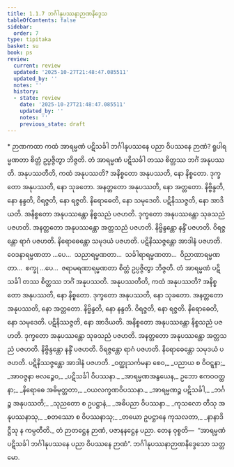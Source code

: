 ```yaml
---
title: 1.1.7 ဘင်္ဂါနုပဿနာဉာဏနိဒ္ဒေသ
tableOfContents: false
sidebar:
  order: 7
type: tipitaka
basket: su
book: ps
review:
  current: review
  updated: '2025-10-27T21:48:47.085511'
  updated_by: ''
  notes: ''
  history:
  - state: review
    date: '2025-10-27T21:48:47.085511'
    updated_by: ''
    notes: ''
    previous_state: draft
---
```



<ReviewStatus review={frontmatter.review} showDetails={true} />

<HypothesisAnnotation frontmatter={frontmatter} />

<DynamicBreadcrumb />

<Paragraph type="center" book="ps">
* ဉာဏကထာ
</Paragraph>


<Division number="51" book="ps" e="ch" v="26" p="3">

<Paragraph number="366" book="ps">
ကထံ အာရမ္မဏံ ပဋိသင်္ခါ ဘင်္ဂါနုပဿနေ ပညာ ဝိပဿနေ ဉာဏံ? ရူပါရမ္မဏတာ စိတ္တံ ဥပ္ပဇ္ဇိတွာ ဘိဇ္ဇတိ. တံ အာရမ္မဏံ ပဋိသင်္ခါ တဿ စိတ္တဿ ဘင်္ဂံ အနုပဿတိ.
</Paragraph>

<Paragraph number="367" book="ps">
<Emphasis>အနုပဿတီ</Emphasis>တိ, ကထံ အနုပဿတိ? အနိစ္စတော အနုပဿတိ, နော နိစ္စတော. ဒုက္ခတော အနုပဿတိ, နော သုခတော. အနတ္တတော အနုပဿတိ, နော အတ္တတော. နိဗ္ဗိန္ဒတိ, နော နန္ဒတိ, ဝိရဇ္ဇတိ, နော ရဇ္ဇတိ. နိရောဓေတိ, နော သမုဒေတိ. ပဋိနိဿဇ္ဇတိ, နော အာဒိယတိ.
</Paragraph>

</Division>
<Division number="52" book="ps" e="ch" v="26" p="4">

<Paragraph number="368" book="ps">
အနိစ္စတော အနုပဿန္တော နိစ္စသညံ ပဇဟတိ. ဒုက္ခတော အနုပဿန္တော သုခသညံ ပဇဟတိ. အနတ္တတော အနုပဿန္တော အတ္တသညံ ပဇဟတိ. နိဗ္ဗိန္ဒန္တော နန္ဒိံ ပဇဟတိ. ဝိရဇ္ဇန္တော ရာဂံ ပဇဟတိ. နိရောဓေန္တော သမုဒယံ ပဇဟတိ. ပဋိနိဿဇ္ဇန္တော အာဒါနံ ပဇဟတိ.
</Paragraph>

<Paragraph number="369" book="ps">
ဝေဒနာရမ္မဏတာ …ပေ…  သညာရမ္မဏတာ…  သင်္ခါရာရမ္မဏတာ…  ဝိညာဏာရမ္မဏတာ…  စက္ခု …ပေ…  ဇရာမရဏာရမ္မဏတာ စိတ္တံ ဥပ္ပဇ္ဇိတွာ ဘိဇ္ဇတိ. တံ အာရမ္မဏံ ပဋိသင်္ခါ တဿ စိတ္တဿ ဘင်္ဂံ အနုပဿတိ. အနုပဿတီတိ, ကထံ အနုပဿတိ? အနိစ္စတော အနုပဿတိ, နော နိစ္စတော. ဒုက္ခတော အနုပဿတိ, နော သုခတော. အနတ္တတော အနုပဿတိ, နော အတ္တတော. နိဗ္ဗိန္ဒတိ, နော နန္ဒတိ. ဝိရဇ္ဇတိ, နော ရဇ္ဇတိ. နိရောဓေတိ, နော သမုဒေတိ. ပဋိနိဿဇ္ဇတိ, နော အာဒိယတိ.
</Paragraph>

<Paragraph number="370" book="ps">
အနိစ္စတော အနုပဿန္တော နိစ္စသညံ ပဇဟတိ. ဒုက္ခတော အနုပဿန္တော သုခသညံ ပဇဟတိ. အနတ္တတော အနုပဿန္တော အတ္တသညံ ပဇဟတိ. နိဗ္ဗိန္ဒန္တော နန္ဒိံ ပဇဟတိ. ဝိရဇ္ဇန္တော ရာဂံ ပဇဟတိ. နိရောဓေန္တော သမုဒယံ ပဇဟတိ. ပဋိနိဿဇ္ဇန္တော အာဒါနံ ပဇဟတိ.
</Paragraph>

<Paragraph number="371" type="verses" book="ps">
_ဝတ္ထုသင်္ကမနာ စေဝ,_  
_ပညာယ စ ဝိဝဋ္ဋနာ;_  
_အာဝဇ္ဇနာ ဗလဉ္စေဝ,_  
_ပဋိသင်္ခါ ဝိပဿနာ._  

</Paragraph>

<Paragraph number="372" type="verses" book="ps">
_အာရမ္မဏအနွယေန,_  
ဥဘော ဧကဝဝတ္ထနာ;_  
_နိရောဓေ အဓိမုတ္တတာ,_  
_ဝယလက္ခဏဝိပဿနာ._  

</Paragraph>

<Paragraph number="373" type="verses" book="ps">
_အာရမ္မဏဉ္စ ပဋိသင်္ခါ,_  
_ဘင်္ဂဉ္စ အနုပဿတိ;_  
_သုညတော စ ဥပဋ္ဌာနံ,_  
_အဓိပညာ ဝိပဿနာ._  

</Paragraph>

<Paragraph number="374" type="verses" book="ps">
_ကုသလော တီသု အနုပဿနာသု,_  
_စတဿော စ ဝိပဿနာသု;_  
_တယော ဥပဋ္ဌာနေ ကုသလတာ,_  
_နာနာဒိဋ္ဌီသု န ကမ္ပတီတိ._  

</Paragraph>

<Paragraph number="375" book="ps">
တံ ဉာတဋ္ဌေန ဉာဏံ, ပဇာနနဋ္ဌေန ပညာ. တေန ဝုစ္စတိ—  “အာရမ္မဏံ ပဋိသင်္ခါ ဘင်္ဂါနုပဿနေ ပညာ ဝိပဿနေ ဉာဏံ”.

</Paragraph>
</Division>

<Paragraph number="376" type="center" book="ps">
ဘင်္ဂါနုပဿနာဉာဏနိဒ္ဒေသော သတ္တမော.
</Paragraph>